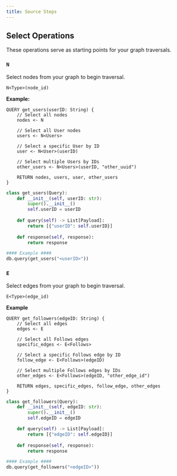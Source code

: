 ```yaml
---
title: Source Steps
---
```

## Select Operations
These operations serve as starting points for your graph traversals.

### `N`
Select nodes from your graph to begin traversal.

```text tab="Helix"
N<Type>(node_id)
```

**Example:**

```text tab="Helix"
QUERY get_users(userID: String) {
    // Select all nodes
    nodes <- N
    
    // Select all User nodes
    users <- N<Users>
    
    // Select a specific User by ID
    user <- N<User>(userID)
    
    // Select multiple Users by IDs
    other_users <- N<Users>(userID, "other_uuid")
    
    RETURN nodes, users, user, other_users
}
```

```py tab="Python"
class get_users(Query):
    def __init__(self, userID: str):
        super().__init__()
        self.userID = userID
    
    def query(self) -> List[Payload]:
        return [{"userID": self.userID}]
    
    def response(self, response):
        return response

#### Example ####
db.query(get_users("<userID>"))
```

### `E`
Select edges from your graph to begin traversal.

```text tab="Helix"
E<Type>(edge_id)
```

**Example**

```text tab="Helix"
QUERY get_followers(edgeID: String) {
    // Select all edges
    edges <- E
    
    // Select all Follows edges
    specific_edges <- E<Follows>
    
    // Select a specific Follows edge by ID
    follow_edge <- E<Follows>(edgeID)
    
    // Select multiple Follows edges by IDs
    other_edges <- E<Follows>(edgeID, "other_edge_id")
    
    RETURN edges, specific_edges, follow_edge, other_edges
}
```

```py tab="Python"
class get_followers(Query):
    def __init__(self, edgeID: str):
        super().__init__()
        self.edgeID = edgeID

    def query(self) -> List[Payload]:
        return [{"edgeID": self.edgeID}]
    
    def response(self, response):
        return response

#### Example ####
db.query(get_followers("<edgeID>"))
```
